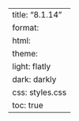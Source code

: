 ---
title: "8.1.14"
format:
    html:
        theme:
            light: flatly
            dark: darkly
        css: styles.css
        toc: true
---